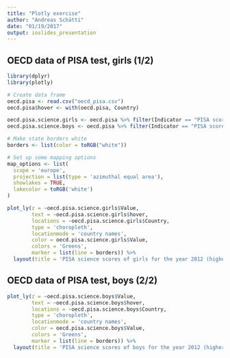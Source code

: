```yaml
---
title: "Plotly exercise"
author: "Andreas Schätti"
date: "01/19/2017"
output: ioslides_presentation
---
```


## OECD data of PISA test, girls (1/2)

```r
library(dplyr)
library(plotly)

# Create data frame
oecd.pisa <- read.csv("oecd_pisa.csv")
oecd.pisa$hover <- with(oecd.pisa, Country)

oecd.pisa.science.girls <- oecd.pisa %>% filter(Indicator == "PISA scores, Science", Sex == "Girls")
oecd.pisa.science.boys <- oecd.pisa %>% filter(Indicator == "PISA scores, Science", Sex == "Boys")

# Make state borders white
borders <- list(color = toRGB("white"))

# Set up some mapping options
map_options <- list(
  scope = 'europe',
  projection = list(type = 'azimuthal equal area'),
  showlakes = TRUE,
  lakecolor = toRGB('white')
)
```

```r
plot_ly(z = ~oecd.pisa.science.girls$Value,
        text = ~oecd.pisa.science.girls$hover,
        locations = ~oecd.pisa.science.girls$Country, 
        type = 'choropleth', 
        locationmode = 'country names',
        color = oecd.pisa.science.girls$Value, 
        colors = 'Greens',
        marker = list(line = borders)) %>%
  layout(title = 'PISA science scores of girls for the year 2012 (higher is better)', geo = map_options)
```

## OECD data of PISA test, boys (2/2)

```r
plot_ly(z = ~oecd.pisa.science.boys$Value,
        text = ~oecd.pisa.science.boys$hover,
        locations = ~oecd.pisa.science.boys$Country, 
        type = 'choropleth', 
        locationmode = 'country names',
        color = oecd.pisa.science.boys$Value, 
        colors = 'Greens',
        marker = list(line = borders)) %>%
  layout(title = 'PISA science scores of boys for the year 2012 (higher is better)', geo = map_options)
```

